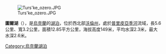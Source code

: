 [[Image:Turs'ke_ozero.JPG|right]]

{{coord|51|39|N|24|18|E|scale:100000|display=title}}

<!-- 檔案不存在 [[Image:tur_lake.jpg|right]] -->

'''圖爾湖'''（{{lang-uk|Турське озеро}}），是[[烏克蘭|烏克蘭]]的[[湖泊|湖泊]]，位於西北部[[沃倫州|沃倫州]]，處於[[普里皮亞季河|普里皮亞季河]]流域，長5.6公里、寬3.2公里，面積12.85平方公里，海拔高度149米，平均水深2.3米，最大水深2.6米。

{{Ukraine-geo-stub}}
[[Category:烏克蘭湖泊|Category:烏克蘭湖泊]]